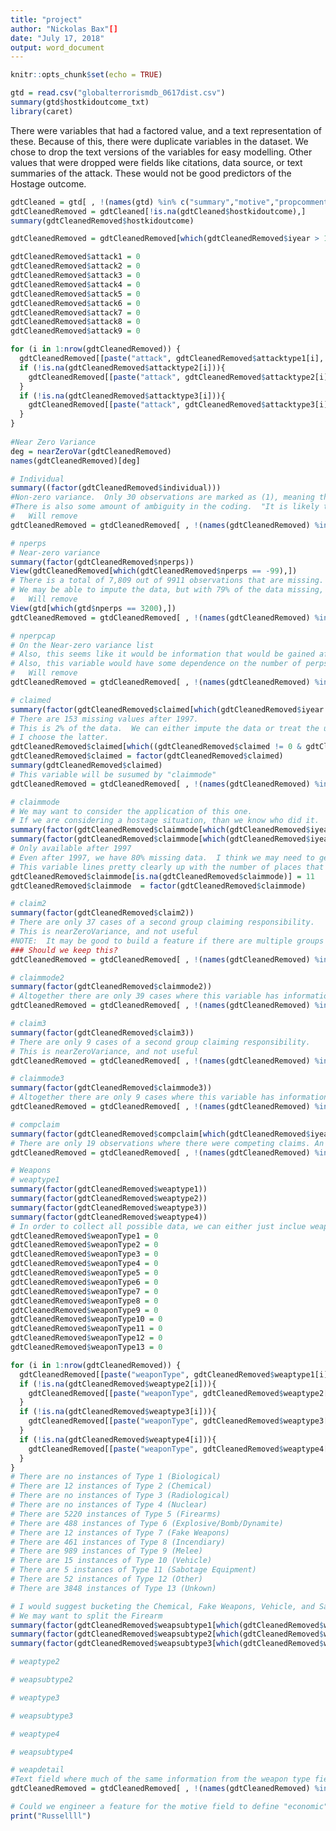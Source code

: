 ---
title: "project"
author: "Nickolas Bax"[]
date: "July 17, 2018"
output: word_document
---

```{r setup, include=FALSE}
knitr::opts_chunk$set(echo = TRUE)
```

```{r}
gtd = read.csv("globalterrorismdb_0617dist.csv")
summary(gtd$hostkidoutcome_txt)
library(caret)
```

There were variables that had a factored value, and a text representation of these. Because of this, there were duplicate variables in the dataset. We chose to drop the text versions of the variables for easy modelling. Other values that were dropped were fields like citations, data source, or text summaries of the attack. These would not be good predictors of the Hostage outcome.
```{r}
gdtCleaned = gtd[ , !(names(gtd) %in% c("summary","motive","propcomment","location","ransomnote","addnotes","scite1","scite2","scite3","related","propextent_txt","weapsubtype1_txt","weapsubtype2_txt","weapsubtype3_txt","weapsubtype4_txt","weaptype1_txt","weaptype2_txt","weaptype3_txt","weaptype4_txt","alternative_txt","country_txt","region_txt","attacktype1_txt","attacktype2_txt","attacktype3_txt","targsubtype1_txt","targsubtype3_txt","targtype3_txt","natlty1_txt","natlty2_txt","targtype1_txt","targtype2_txt","targsubtype2_txt","claimmode_txt","claimmode2_txt","claimmode3_txt","hostkidoutcome_txt","dbsource"))]
gdtCleanedRemoved = gdtCleaned[!is.na(gdtCleaned$hostkidoutcome),]
summary(gdtCleanedRemoved$hostkidoutcome)

gdtCleanedRemoved = gdtCleanedRemoved[which(gdtCleanedRemoved$iyear > 1997),]

gdtCleanedRemoved$attack1 = 0
gdtCleanedRemoved$attack2 = 0
gdtCleanedRemoved$attack3 = 0
gdtCleanedRemoved$attack4 = 0
gdtCleanedRemoved$attack5 = 0
gdtCleanedRemoved$attack6 = 0
gdtCleanedRemoved$attack7 = 0
gdtCleanedRemoved$attack8 = 0
gdtCleanedRemoved$attack9 = 0

for (i in 1:nrow(gdtCleanedRemoved)) {
  gdtCleanedRemoved[[paste("attack", gdtCleanedRemoved$attacktype1[i], sep = "")]][i] = 1
  if (!is.na(gdtCleanedRemoved$attacktype2[i])){
    gdtCleanedRemoved[[paste("attack", gdtCleanedRemoved$attacktype2[i], sep = "")]][i] = 1
  }
  if (!is.na(gdtCleanedRemoved$attacktype3[i])){
    gdtCleanedRemoved[[paste("attack", gdtCleanedRemoved$attacktype3[i], sep = "")]][i] = 1
  }
}
 
#Near Zero Variance
deg = nearZeroVar(gdtCleanedRemoved)
names(gdtCleanedRemoved)[deg]

# Individual
summary((factor(gdtCleanedRemoved$individual)))
#Non-zero variance.  Only 30 observations are marked as (1), meaning they were identified by name and not known to be affiliated with a group.
#There is also some amount of ambiguity in the coding.  "It is likely that assailants  thought to be characterized as "unaffiliated individuals" are frequently "unidentified""
#   Will remove
gdtCleanedRemoved = gtdCleanedRemoved[ , !(names(gdtCleanedRemoved) %in% c("individual"))]

# nperps
# Near-zero variance
summary(factor(gdtCleanedRemoved$nperps))
View(gdtCleanedRemoved[which(gdtCleanedRemoved$nperps == -99),])
# There is a total of 7,809 out of 9911 observations that are missing.  Additionally, there it seems like the data has some outliers (3,200 people!)
# We may be able to impute the data, but with 79% of the data missing, it may not be a good idea
#   Will remove
View(gtd[which(gtd$nperps == 3200),])
gdtCleanedRemoved = gtdCleanedRemoved[ , !(names(gdtCleanedRemoved) %in% c("nperps"))]

# nperpcap
# On the Near-zero variance list
# Also, this seems like it would be information that would be gained after the fact, so it doesn't seem like it would be avaialable to a person on the ground, in the situation
# Also, this variable would have some dependence on the number of perps that were there in the first place
#   Will remove
gdtCleanedRemoved = gtdCleanedRemoved[ , !(names(gdtCleanedRemoved) %in% c("nperpcap"))]

# claimed
summary(factor(gdtCleanedRemoved$claimed[which(gdtCleanedRemoved$iyear > 1997)]))
# There are 153 missing values after 1997.
# This is 2% of the data.  We can either impute the data or treat the unknown as it's own category
# I choose the latter.
gdtCleanedRemoved$claimed[which((gdtCleanedRemoved$claimed != 0 & gdtCleanedRemoved$claimed != 1) | is.na(gdtCleanedRemoved$claimed))] = 2
gdtCleanedRemoved$claimed = factor(gdtCleanedRemoved$claimed)
summary(gdtCleanedRemoved$claimed)
# This variable will be susumed by "claimmode"
gdtCleanedRemoved = gtdCleanedRemoved[ , !(names(gdtCleanedRemoved) %in% c("claimed"))]

# claimmode
# We may want to consider the application of this one.
# If we are considering a hostage situation, than we know who did it.
summary(factor(gdtCleanedRemoved$claimmode[which(gdtCleanedRemoved$iyear > 1997)]))
summary(factor(gdtCleanedRemoved$claimmode[which(gdtCleanedRemoved$iyear > 1997 & gdtCleanedRemoved$claimed == 1)]))
# Only available after 1997
# Even after 1997, we have 80% missing data.  I think we may need to get rid of this variable. 
# This variable lines pretty clearly up with the number of places that responsibility was claimed for.  I suggest that we use this variable, coding an additional variable, 11, to be understood as "responsibility was not claimed"
gdtCleanedRemoved$claimmode[is.na(gdtCleanedRemoved$claimmode)] = 11
gdtCleanedRemoved$claimmode  = factor(gdtCleanedRemoved$claimmode)

# claim2
summary(factor(gdtCleanedRemoved$claim2))
# There are only 37 cases of a second group claiming responsibility.
# This is nearZeroVariance, and not useful
#NOTE:  It may be good to build a feature if there are multiple groups working together (simple binary flag)
### Should we keep this?
gdtCleanedRemoved = gtdCleanedRemoved[ , !(names(gdtCleanedRemoved) %in% c("claim2"))]

# claimmode2
summary(factor(gdtCleanedRemoved$claimmode2))
# Altogether there are only 39 cases where this variable has information.  This is not helpful
gdtCleanedRemoved = gtdCleanedRemoved[ , !(names(gdtCleanedRemoved) %in% c("claimmode2"))]

# claim3
summary(factor(gdtCleanedRemoved$claim3))
# There are only 9 cases of a second group claiming responsibility.
# This is nearZeroVariance, and not useful
gdtCleanedRemoved = gtdCleanedRemoved[ , !(names(gdtCleanedRemoved) %in% c("claim3"))]

# claimmode3
summary(factor(gdtCleanedRemoved$claimmode3))
# Altogether there are only 9 cases where this variable has information.  This is not helpful
gdtCleanedRemoved = gtdCleanedRemoved[ , !(names(gdtCleanedRemoved) %in% c("claimmode3"))]

# compclaim
summary(factor(gdtCleanedRemoved$compclaim[which(gdtCleanedRemoved$iyear > 1997)]))
# There are only 19 observations where there were competing claims. An NA or -9 means that there is no indication of competing claims or the question is not applicable.  I feel like this isn't enough variation to make a difference
gdtCleanedRemoved = gtdCleanedRemoved[ , !(names(gdtCleanedRemoved) %in% c("compclaim"))]

# Weapons
# weaptype1
summary(factor(gdtCleanedRemoved$weaptype1))
summary(factor(gdtCleanedRemoved$weaptype2))
summary(factor(gdtCleanedRemoved$weaptype3))
summary(factor(gdtCleanedRemoved$weaptype4))
# In order to collect all possible data, we can either just inclue weaptype1, or we can spread the weapon type like we did with attack type
gdtCleanedRemoved$weaponType1 = 0
gdtCleanedRemoved$weaponType2 = 0
gdtCleanedRemoved$weaponType3 = 0
gdtCleanedRemoved$weaponType4 = 0
gdtCleanedRemoved$weaponType5 = 0
gdtCleanedRemoved$weaponType6 = 0
gdtCleanedRemoved$weaponType7 = 0
gdtCleanedRemoved$weaponType8 = 0
gdtCleanedRemoved$weaponType9 = 0
gdtCleanedRemoved$weaponType10 = 0
gdtCleanedRemoved$weaponType11 = 0
gdtCleanedRemoved$weaponType12 = 0
gdtCleanedRemoved$weaponType13 = 0

for (i in 1:nrow(gdtCleanedRemoved)) {
  gdtCleanedRemoved[[paste("weaponType", gdtCleanedRemoved$weaptype1[i], sep = "")]][i] = 1
  if (!is.na(gdtCleanedRemoved$weaptype2[i])){
    gdtCleanedRemoved[[paste("weaponType", gdtCleanedRemoved$weaptype2[i], sep = "")]][i] = 1
  }
  if (!is.na(gdtCleanedRemoved$weaptype3[i])){
    gdtCleanedRemoved[[paste("weaponType", gdtCleanedRemoved$weaptype3[i], sep = "")]][i] = 1
  }
  if (!is.na(gdtCleanedRemoved$weaptype4[i])){
    gdtCleanedRemoved[[paste("weaponType", gdtCleanedRemoved$weaptype4[i], sep = "")]][i] = 1
  }
}
# There are no instances of Type 1 (Biological)
# There are 12 instances of Type 2 (Chemical)
# There are no instances of Type 3 (Radiological)
# There are no instances of Type 4 (Nuclear)
# There are 5220 instances of Type 5 (Firearms)
# There are 488 instances of Type 6 (Explosive/Bomb/Dynamite)
# There are 12 instances of Type 7 (Fake Weapons)
# There are 461 instances of Type 8 (Incendiary)
# There are 989 instances of Type 9 (Melee)
# There are 15 instances of Type 10 (Vehicle)
# There are 5 instances of Type 11 (Sabotage Equipment)
# There are 52 instances of Type 12 (Other)
# There are 3848 instances of Type 13 (Unkown)

# I would suggest bucketing the Chemical, Fake Weapons, Vehicle, and Sabotage Equipment as Other
# We may want to split the Firearm
summary(factor(gdtCleanedRemoved$weapsubtype1[which(gdtCleanedRemoved$weaptype1 == 5)]))
summary(factor(gdtCleanedRemoved$weapsubtype2[which(gdtCleanedRemoved$weaptype2 == 5)]))
summary(factor(gdtCleanedRemoved$weapsubtype3[which(gdtCleanedRemoved$weaptype3 == 5)]))

# weaptype2

# weapsubtype2

# weaptype3

# weapsubtype3

# weaptype4

# weapsubtype4

# weapdetail
#Text field where much of the same information from the weapon type fields.
gdtCleanedRemoved = gtdCleanedRemoved[ , !(names(gdtCleanedRemoved) %in% c("weapdetail"))]

# Could we engineer a feature for the motive field to define "economic", "political", "social"? 
print("Russellll")
```

